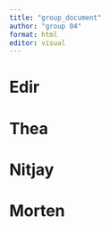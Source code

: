```yaml
---
title: "group_document"
author: "group 04"
format: html
editor: visual
---
```


# Edir 

# Thea 

# Nitjay

# Morten 
